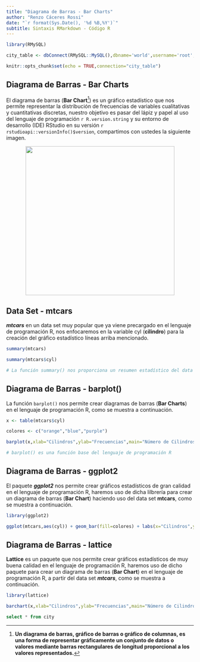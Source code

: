 ```yaml
---
title: "Diagrama de Barras - Bar Charts"
author: "Renzo Cáceres Rossi"
date: "`r format(Sys.Date(), '%d %B,%Y')`"
subtitle: Sintaxis RMarkdown - Código R
---
```


```r
library(RMySQL)

city_table <- dbConnect(RMySQL::MySQL(),dbname='world',username='root',password='Limitless1978',host='localhost',port=3306)

knitr::opts_chunk$set(echo = TRUE,connection="city_table")
```

## Diagrama de Barras - Bar Charts

El diagrama de barras (**Bar Chart**[^pie_pagina_01]) es un gráfico estadístico que nos permite representar la distribución de frecuencias de variables cualitativas y cuantitativas discretas, nuestro objetivo es pasar del lápiz y papel al uso del lenguaje de programación `r R.version.string` y su entorno de desarrollo (IDE) RStudio en su versión `r rstudioapi::versionInfo()$version `, compartimos con ustedes la siguiente imagen.

<center>
![](diagrama_barras_amano.jpg){width=400}
</center>


## Data Set - mtcars

***mtcars*** en un data set muy popular que ya viene precargado en el lenguaje de programación R, nos enfocaremos en la variable cyl (**cilindro**) para la creación del gráfico estadístico líneas arriba mencionado.

```r
summary(mtcars)

summary(mtcars$cyl)

# La función summary() nos proporciona un resumen estadístico del data set y la variable

```


## Diagrama de Barras - barplot()

La función `barplot()` nos permite crear diagramas de barras (**Bar Charts**) en el lenguaje de programación R, como se muestra a continuación.

```r
x <- table(mtcars$cyl)

colores <- c("orange","blue","purple")

barplot(x,xlab="Cilindros",ylab="Frecuencias",main="Número de Cilindros",col=colores)

# barplot() es una función base del lenguaje de programación R
```

## Diagrama de Barras - ggplot2

El paquete ***ggplot2*** nos permite crear gráficos estadísticos de gran calidad en el lenguaje de programación R, haremos uso de dicha lilbrería para crear un diagrama de barras (**Bar Chart**) haciendo uso del data set **mtcars**, como se muestra a continuación.

```r

library(ggplot2)

ggplot(mtcars,aes(cyl)) + geom_bar(fill=colores) + labs(x="Cilindros",y="Frecuencias",title="Número de Cilindros") + theme_dark()

```

## Diagrama de Barras - lattice

**Lattice** es un paquete que nos permite crear gráficos estadísticos de muy buena calidad en el lenguaje de programación R, haremos uso de dicho paquete para crear un diagrama de barras (**Bar Chart**) en el lenguaje de programación R, a partir del data set ***mtcars***, como se muestra a continuación.

```r

library(lattice)

barchart(x,xlab="Cilindros",ylab="Frecuencias",main="Número de Cilindros",col=colores,horizontal = FALSE)

```

```sql

select * from city

```


[^pie_pagina_01]: **Un diagrama de barras, gráfico de barras o gráfico de columnas, es una forma de representar gráficamente un conjunto de datos o valores mediante barras rectangulares de longitud proporcional a los valores representados.**
